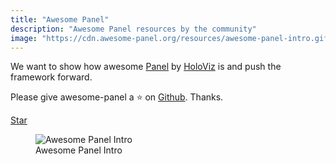 ```yaml
---
title: "Awesome Panel"
description: "Awesome Panel resources by the community"
image: "https://cdn.awesome-panel.org/resources/awesome-panel-intro.gif"
---
```


We want to show how awesome [Panel](https://awesome-panel.org) by [HoloViz](https://holoviz.org) is and push the framework forward.

Please give awesome-panel a ⭐ on [Github](https://github.com/awesome-panel/awesome-panel). Thanks.

<script async defer src="https://buttons.github.io/buttons.js"></script>
<a class="github-button" href="https://github.com/awesome-panel/awesome-panel" data-color-scheme="no-preference: light; light: light; dark: dark;" data-icon="octicon-star" data-size="large" data-show-count="true" aria-label="Star awesome-panel/awesome-panel on GitHub">Star</a>

![Awesome Panel Intro](https://cdn.awesome-panel.org/resources/awesome-panel-intro.gif)
